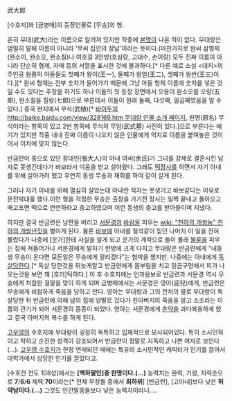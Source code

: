 武大郞

[수호지]와 [금병매]의 등장인물로 [무송]의 형.

흔히 무대(武大)라는 이름으로 알려져 있지만 작중에 [[본명]]이 나온 적이 없다. 무대랑은 엄밀히 말해 이름이 아니라 '무씨 집안의 장남'이라는 뜻이다.(마찬가지로 완씨 삼형제(완소이, 완소오, 완소칠)나 여호걸 3인방(호삼랑, 고대수, 손이랑) 모두 진짜 이름이 아니라 단순히 형제, 자매 등의 서열을 표시한 것에 불과하다.[* 다른 예로 소설 <대지>의 주인공 왕룽의 아들들도 첫째가 왕이(王一), 둘째가 왕얼(王二), 셋째가 왕싼(王三)이다.][* 완씨 형제는 전부 숫자가 들어가기 때문에 그냥 아들 형제 이름에 숫자를 넣은 것일 수도 있다는 주장을 하기도 하나 이들의 첫 등장 장면에서 오용이 완소오를 오랑(五郞), 완소칠을 칠랑(七郞)으로 부른데서 이들이 원래 둘째, 다섯째, 일곱째였음을 알 수 있다.] 중국 현지에서 무식(武植)[* [[바이두]]의 [[http://baike.baidu.com/view/328169.htm 무대랑 인물 소개 페이지.]] 원명(原名) 무식이라는 항목이 있고 2번 항목에 무식의 무덤(武式墓) 사진이 있다.]으로 부른다는 얘기가 있지만 작중 내내 진짜 이름이 나오지 않은 인물에게 억지로 이름을 붙여놓은 것이어서 이치에 맞지 않는다.

반금련이 종으로 있던 장대인(張大人)의 아내 여씨(余氏)가 그녀를 강제로 결혼시킨 남자로 못생긴데다가 바보라서 미움을 받고 살아왔다. 그래도 [[떡]]장사를 하면서 자기 아내를 위해 살아가려 했고 우연히 동생 무송과 재회를 하여 같이 살게 된다.

그러나 자기 아내를 위해 열심히 살았는데 아내란 작자는 못생기고 바보같다는 이유로 문전박대를 했다.이런 형을 걱정한 무송은 출장을 가기전 장사는 일찍 끝내고 돌아오고 배고프면 떡으로 연연하라고 충고하였으며 이런 동생의 충고를 받아들이며 지냈다.

하지만 결국 반금련은 남편을 버리고 [[서문경]]과 [[바람]]을 피우는 [[wiki: "천하의 개쌍놈" 천하의 개쌍년]]짓을 벌이게 된다. 물론 [[바보]]에 아내를 철석같이 믿던 나머지 이 일을 전혀 몰랐다가 나중에 [운가]한테 사실을 알게 되고 운가의 계략으로 둘이 몰래 [[불륜]]을 피우는 집에 쳐들어가나 서문경에게 발차기 한방에 크게 다치고 무대랑은 반금련에게 "내동생 무송이 온다면 모든일은 무송에게 알리겠다"는 협박을 했지만. 나중에는 아내에게 [[독살]]당한다.[* 독살 당한것을 뒤늦게알고 반금련에게 몸부림을 치고 일곱구멍에서 피가 나오는것을 보면 꽤 [호러]틱하다.] 이 후 수호지에는 인과응보로 반금련과 서문경 역시 무송에게 처참한 결말을 맞이 하게 되며 금병매에서는 서문경은 영아(迎兒)에게, 반금련은 무송에게 비참하게 죽음을 당하고 만다. 영아는 무대랑과 그의 전처의 딸로 무대랑이 독살당한 뒤 반금련에 의해 남의 집에 양딸로 갔다가 친아버지의 죽음을 알고 소조라는 이름의 관기가 되어 서문경의 몸종이 되었다. 영아는 서문경에게 [[춘약]]을 과다복용하게 했고 결국 아버지의 복수를 하게 된다.

[[고우영]]의 수호지에 무대랑이 굉장히 독특하고 입체적으로 묘사되어있다. 특히 소시민적이고 착하고 순진한 성격이 강조되어서 반금련이 정말로 지독하고 나쁜 여자로 보인다(...). [[고우영 수호지]]가 한창 연재되던 때에는 특유의 소시민적인 캐릭터가 인기를 끌어서 대학가에서 상당한 인기를 끌었다고.

[수호전 천도 108성]에서는 '''[백하팔인]중 한명이다.(...)''' 능력치는 완력, 기량, 지력순으로 '''7'''/'''6'''/'''6''' 체력:'''70'''이라는[* 전체 무장들 중에서 '''최하위'''] [반금련], [고아내]보다 낮은 '''허약남이다.(...)''' 그것도 인간말종들보다 낮은 능력치이라니....
